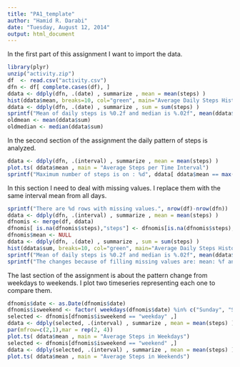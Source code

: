 ```yaml
---
title: "PA1_template"
author: "Hamid R. Darabi"
date: "Tuesday, August 12, 2014"
output: html_document
---
```


In the first part of this assignment I want to import the data.

```r
library(plyr)
unzip("activity.zip")
df  <- read.csv("activity.csv")
dfn <- df[ complete.cases(df), ]
ddata <- ddply(dfn, .(date) , summarize , mean = mean(steps) )
hist(ddata$mean, breaks=10, col="green", main="Average Daily Steps Histogram", xlab="Number of Steps")
ddata <- ddply(dfn, .(date) , summarize , sum = sum(steps) )
sprintf("Mean of daily steps is %0.2f and median is %.02f", mean(ddata$sum), median(ddata$sum), digits=2)
oldmean <- mean(ddata$sum)
oldmedian <- median(ddata$sum)
```
In the second section of the assignment the daily pattern of steps is analyzed.
```r
ddata <- ddply(dfn, .(interval) , summarize , mean = mean(steps) )
plot.ts( ddata$mean , main = "Average Steps per Time Interval")
sprintf("Maximum number of steps is on : %d", ddata[ ddata$mean == max(ddata$mean) ,]$interval )
```
In this section I need to deal with missing values. I replace them with the same interval mean from all days.
```r
sprintf("There are %d rows with missing values.", nrow(df)-nrow(dfn))
ddata <- ddply(dfn, .(interval) , summarize , mean = mean(steps) )
dfnomis <- merge(df, ddata)
dfnomis[ is.na(dfnomis$steps),"steps"] <- dfnomis[is.na(dfnomis$steps),"mean"] 
dfnomis$mean <- NULL
ddata <- ddply(dfn, .(date) , summarize , sum = sum(steps) )
hist(ddata$sum, breaks=10, col="green", main="Average Daily Steps Histogram", xlab="Number of Steps")
sprintf("Mean of daily steps is %0.2f and median is %.02f", mean(ddata$sum), median(ddata$sum), digits=2)
sprintf("The changes because of filling missing values are: mean: %f and median %f", mean(ddata$sum)-oldmean, median(ddata$sum)-oldmedian )
```
The last section of the assignment is about the pattern change from weekdays to weekends. I plot two timeseries representing each one to compare them.
```r
dfnomis$date <- as.Date(dfnomis$date)
dfnomis$isweekend <- factor( weekdays(dfnomis$date) %in% c("Sunday", "Saturday"), labels=c("weekday","weekend"))
selected <- dfnomis[dfnomis$isweekend == "weekday" ,]
ddata <- ddply(selected, .(interval) , summarize , mean = mean(steps) )
par(mfrow=c(2,1),mar = rep(2, 4))
plot.ts( ddata$mean , main = "Average Steps in Weekdays")
selected <- dfnomis[dfnomis$isweekend == "weekend" ,]
ddata <- ddply(selected, .(interval) , summarize , mean = mean(steps) )
plot.ts( ddata$mean , main = "Average Steps in Weekends")
```
